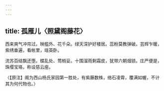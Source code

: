 ```yaml
---
---
---
```

title: 孤雁儿〈照黛阁藤花〉
---



西来爽气冲帘过。映槛外、花千朵。绿天深护好楼居。蕊粉莫教弹破。芸辉乍暖，紫绣垂遍，看帐里，瑶英卧。

流苏百结飘还堕。蝶乱处、莺梢妥。十围溜雨剩霜皮，犹带六朝烟锁。庄严便是，珠缨宝珞，称设慈云座。

〈【原注】阁为西山杨氏家园第一胜处，有紫藤数株，络石凌霄，覆满如幄，不计其为何代物也。〉